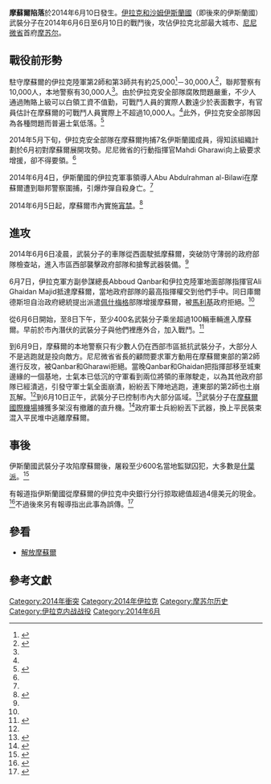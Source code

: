 {{Infobox military conflict
| conflict    = 摩蘇爾之戰
| partof      = [[伊拉克內戰|伊拉克內戰]]
| image       = [[File:Humvee_down_after_isis_attack.jpg|300px]]
| caption     = <!--A humvee damaged after an ISIS attack in Mosul on 14 June 2014-->
| date        = 2014年6月6日－6月10日
| place       = [[伊拉克|伊拉克]][[摩苏尔|摩苏尔]]
| result      = 伊拉克和沙姆伊斯蘭國勝利
* [[伊斯蘭國|伊斯蘭國]]攻佔摩蘇爾<ref>{{cite news|title=Mosul Falls, Indie Oil Should Rise|url=http://www.forbes.com/sites/michaellynch/2014/06/11/mosul-falls-indie-oil-should-rise|accessdate=2014-06-11|work=Forbes|archive-date=2020-06-09|archive-url=https://web.archive.org/web/20200609172248/https://www.forbes.com/sites/michaellynch/2014/06/11/mosul-falls-indie-oil-should-rise/|dead-url=no}}</ref><ref>{{cite news|last1=Al-Salhy|first1=Suadad|last2=Fahim|first2=Kareem|title=Sunni Militants Drive Iraqi Army Out of Mosul|url=http://www.nytimes.com/2014/06/11/world/middleeast/militants-in-mosul.html|accessdate=2014-06-10|work=New York Times|archive-date=2021-02-03|archive-url=https://web.archive.org/web/20210203153027/https://www.nytimes.com/2014/06/11/world/middleeast/militants-in-mosul.html|dead-url=no}}</ref><ref>{{Cite web |url=http://www.voanews.com/content/insurgents-in-iraq-overrun-mosul-provincial-government-headquarters/1933170.html |title=Insurgents in Iraq Overrun Mosul Provincial Government Headquarters<!-- Bot generated title --> |access-date=2016-06-12 |archive-date=2015-12-26 |archive-url=https://web.archive.org/web/20151226071905/http://www.voanews.com/content/insurgents-in-iraq-overrun-mosul-provincial-government-headquarters/1933170.html |dead-url=no }}</ref>
* 伊拉克政府軍放棄摩蘇爾<ref name="fall">{{cite web|title=Mosul falls to militants, Iraqi forces flee northern city|url=http://www.reuters.com/article/2014/06/10/us-iraq-security-idUSKBN0EL1H520140610|publisher=Reuters|accessdate=2015-04-17|archive-date=2015-09-24|archive-url=https://web.archive.org/web/20150924201626/http://www.reuters.com/article/2014/06/10/us-iraq-security-idUSKBN0EL1H520140610|dead-url=yes}}</ref>
* 為伊斯蘭國[[2014年伊拉克北部內戰|於2014年在伊拉克北部的攻勢]]拉開序幕<ref name="fall"/>

| combatant1 = {{flagdeco|Iraq}} '''伊拉克政府'''
* 伊拉克陸軍
* 聯邦警察
* 本地警察

| combatant2  = {{flagicon|ISIL}} [[伊拉克和沙姆伊斯蘭國|伊拉克和沙姆伊斯蘭國]]<br/>{{flagicon image|Flag of Iraq (1991-2004).svg}} [[纳克什班迪教团军|纳克什班迪教团军]]（JRTN）<ref>{{cite web|url=http://www.thenational.ae/thenationalconversation/comment/political-reform-in-iraq-will-stem-the-rise-of-islamists|title=Political reform in Iraq will stem the rise of Islamists|author=Hassan Hassan|work=The National|accessdate=2015-02-04|archive-date=2016-03-04|archive-url=https://web.archive.org/web/20160304063729/http://www.thenational.ae/thenationalconversation/comment/political-reform-in-iraq-will-stem-the-rise-of-islamists|dead-url=no}}</ref>
| strength1   = 可戰鬥人員的實際人數不超過10,000人<ref name="report"/>
| strength2   = 800<ref name="Guardian"/>－1,300人<ref>{{Cite web |url=http://www.aljazeera.com/news/middleeast/2014/06/thousands-iraqis-flee-after-mosul-seized-201461023449883723.html |title=Iraqis flee Mosul after fighters seize city (Al Jazeera, June 11, 2014) |access-date=2016-06-12 |archive-date=2017-12-28 |archive-url=https://web.archive.org/web/20171228171532/http://www.aljazeera.com/news/middleeast/2014/06/thousands-iraqis-flee-after-mosul-seized-201461023449883723.html |dead-url=no }}</ref>，後增至超過2,000人<ref name="report"/>，一說3,000人<ref name=al-monitor2014/>
|commander1   = {{flagicon|Iraq}} Mahdi Gharawi
|commander2   = {{flagicon|ISIL}} Abu Abdulrahman al-Bilawi {{KIA}}
| casualties1 = 人員損失不詳<br/>失去2,300輛[[悍馬_(軍用汽車)|悍馬]]<ref>{{cite web|url=http://rt.com/news/263769-iraq-isis-humvees-weapons/|title='2,300 Humvees in Mosul alone': Iraq reveals number of US arms falling into ISIS hands|publisher=RT|date=2015-06-01|accessdate=2015-06-01|archive-date=2021-01-26|archive-url=https://web.archive.org/web/20210126071852/https://www.rt.com/news/263769-iraq-isis-humvees-weapons/|dead-url=no}}</ref>
| casualties2 = 至少105人死<ref>{{cite news|url=http://www.reuters.com/article/us-iraq-security-idUSKBN0EH1YH20140606|title=Insurgents fight Iraqi forces in city of Mosul|agency=Reuters|date=2014-06-06|accessdate=2016-06-12|archive-date=2020-06-09|archive-url=https://web.archive.org/web/20200609171429/https://www.reuters.com/article/us-iraq-security-idUSKBN0EH1YH20140606|dead-url=no}}</ref>
| casualties3 = 約50萬平民逃離摩蘇爾<ref name="500,000 flee Mosul from ISIL forces">{{cite web|title=Iraq crisis: Islamists force 500,000 to flee Mosul|url=http://www.bbc.co.uk/news/world-middle-east-27789229|publisher=BBC News|accessdate=2014-06-11|date=2014-06-11|archive-date=2019-03-28|archive-url=https://web.archive.org/web/20190328233614/https://www.bbc.co.uk/news/world-middle-east-27789229|dead-url=no}}</ref>
| campaignbox =
}}
{{Campaignbox 伊拉克內戰}}
'''摩蘇爾陷落'''於2014年6月10日發生。[[伊拉克和沙姆伊斯蘭國|伊拉克和沙姆伊斯蘭國]]（即後來的伊斯蘭國）武裝分子在2014年6月6日至6月10日的戰鬥後，攻佔伊拉克北部最大城市、[[尼尼微省|尼尼微省]]首府[[摩苏尔|摩苏尔]]。

==戰役前形勢==
駐守摩蘇爾的伊拉克陸軍第2師和第3師共有約25,000<ref name=al-monitor2014>{{Cite web |url=http://www.al-monitor.com/pulse/originals/2014/06/iraq-mosul-fall-army-breakdown.html |title=ISIS weighs approach on Baghdad |publisher=al-monitor.com |deadurl=yes |archiveurl=https://web.archive.org/web/20160303165742/http://www.al-monitor.com/pulse/originals/2014/06/iraq-mosul-fall-army-breakdown.html |archivedate=2016-03-03 }}</ref>－30,000人<ref name="Guardian">{{cite news |url=http://www.theguardian.com/world/2014/jun/11/mosul-isis-gunmen-middle-east-states |title=Iraq army capitulates to Isis militants in four cities |work=The Guardian |accessdate=2014-06-11 |date=2014-06-11 |archive-date=2018-01-07 |archive-url=https://web.archive.org/web/20180107203259/https://www.theguardian.com/world/2014/jun/11/mosul-isis-gunmen-middle-east-states |dead-url=no }}</ref>，聯邦警察有10,000人，本地警察有30,000人<ref name=al-monitor2014/>。由於伊拉克安全部隊腐敗問題嚴重，不少人通過賄賂上級可以白領工資不值勤，可戰鬥人員的實際人數遠少於表面數字，有官員估計在摩蘇爾的可戰鬥人員實際上不超過10,000人。<ref name="report"/>此外，伊拉克安全部隊因為各種問題而普遍士氣低落。<ref name=xh2014>{{Cite news |url=http://news.xinhuanet.com/world/2014-06/16/c_126623089.htm |title=伊拉克军队为何溃败？ 指挥官先跑路 |publisher=新華網 |date=2014-06-16 |accessdate=2016-06-12 |archive-date=2017-01-12 |archive-url=https://web.archive.org/web/20170112004623/http://news.xinhuanet.com/world/2014-06/16/c_126623089.htm |dead-url=no }}</ref>

2014年5月下旬，伊拉克安全部隊在摩蘇爾拘捕7名伊斯蘭國成員，得知該組織計劃於6月初對摩蘇爾展開攻勢。尼尼微省的行動指揮官Mahdi Gharawi向上級要求增援，卻不得要領。<ref name="report"/>

2014年6月4日，伊斯蘭國的伊拉克軍事領導人Abu Abdulrahman al-Bilawi在摩蘇爾遭到聯邦警察圍捕，引爆炸彈自殺身亡。<ref name="report"/>

2014年6月5日起，摩蘇爾市內實施[[宵禁|宵禁]]。<ref>{{cite web|url=http://thinkprogress.org/world/2014/06/11/3447508/half-a-million-iraqi-refugees-added-to-an-already-overburdened-region/|title=Half A Million Iraqi Refugees Added To An Already Overburdened Region|date=2014-06-11|accessdate=2015-08-14|website=Think Progress|publisher=Center for American Progress Action Fund|last=Brown|first=Hayes|archive-url=https://web.archive.org/web/20160529103223/http://thinkprogress.org/world/2014/06/11/3447508/half-a-million-iraqi-refugees-added-to-an-already-overburdened-region/|archive-date=2016-05-29|dead-url=yes}}</ref>

==進攻==
2014年6月6日凌晨，武裝分子的車隊從西面駛抵摩蘇爾，突破防守薄弱的政府部隊檢查站，進入市區西部襲擊政府部隊和搶奪武器裝備。<ref name="report"/>

6月7日，伊拉克軍方副參謀總長Abboud Qanbar和伊拉克陸軍地面部隊指揮官Ali Ghaidan Majid抵達摩蘇爾，當地政府部隊的最高指揮權交到他們手中。同日庫爾德斯坦自治政府總統提出派遣[[佩什梅格|佩什梅格]]部隊增援摩蘇爾，被[[努里·马利基|馬利基]]政府拒絕。<ref name="report"/>

從6月6日開始，至8日下午，至少400名武裝分子乘坐超過100輛車輛進入摩蘇爾。早前於市內潛伏的武裝分子與他們裡應外合，加入戰鬥。<ref name="report">{{cite web |title=Special report - How Mosul fell: An Iraqi general disputes Baghdad's story |url=http://uk.reuters.com/article/uk-mideast-crisis-gharawi-special-report-idUKKCN0I30ZA20141014 |publisher=Reuters |date=2014-10-14 |accessdate=2016-06-14 |archive-date=2020-06-09 |archive-url=https://web.archive.org/web/20200609172936/https://uk.reuters.com/article/uk-mideast-crisis-gharawi-special-report-idUKKCN0I30ZA20141014 |dead-url=no }}</ref>

到6月9日，摩蘇爾的本地警察只有少數人仍在西部市區抵抗武裝分子，大部分人不是逃跑就是投向敵方。尼尼微省省長的顧問要求軍方動用在摩蘇爾東部的第2師進行反攻，被Qanbar和Gharawi拒絕。當晚Qanbar和Ghaidan把指揮部移至城東邊緣的一個基地，士氣本已低沉的守軍看到兩位將領的車隊駛走，以為其他政府部隊已經潰逃，引發守軍士氣全面崩潰，紛紛丟下陣地逃跑，連東部的第2師也土崩瓦解。<ref name="report"/>到6月10日正午，武裝分子已控制市內大部分區域。<ref name=nyt>{{cite news|last1=Fahim|first1=Kareem|last2=Al-Salhy|first2=Suadad|title=Sunni Militants Drive Iraqi Army Out of Mosul|url=http://www.nytimes.com/2014/06/11/world/middleeast/militants-in-mosul.html|accessdate=2014-06-10|work=[[The_New_York_Times|The New York Times]]|date=2014-06-10|archive-date=2021-02-03|archive-url=https://web.archive.org/web/20210203153027/https://www.nytimes.com/2014/06/11/world/middleeast/militants-in-mosul.html|dead-url=no}}</ref>武裝分子在[[摩蘇爾國際機場|摩蘇爾國際機場]]擄獲多架沒有撤離的直升機。<ref name="IS">{{cite web|title=Iraqi city of Mosul falls to jihadists|url=http://www.cbsnews.com/news/iraq-city-of-mosul-falls-into-hands-of-isis-jihadists-after-police-army-abandon-posts/|publisher=CBS News|accessdate=2015-04-17|archive-date=2020-12-18|archive-url=https://web.archive.org/web/20201218212324/https://www.cbsnews.com/news/iraq-city-of-mosul-falls-into-hands-of-isis-jihadists-after-police-army-abandon-posts/|dead-url=no}}</ref>政府軍士兵紛紛丟下武器，換上平民裝束混入平民堆中逃離摩蘇爾。

==事後==
伊斯蘭國武裝分子攻陷摩蘇爾後，屠殺至少600名當地監獄囚犯，大多數是[[什葉派|什葉派]]。<ref>{{Cite news |url=http://www.ibtimes.com.cn/articles/40196/20141102/502179.htm |title=摩苏尔监狱600名什叶派犯人遭ISIS集体处决 幸存者描述屠杀现场 |work=IBTimes中文网 |date=2014-11-02 |access-date=2016-06-16 |archive-url=https://web.archive.org/web/20160815183714/http://www.ibtimes.com.cn/articles/40196/20141102/502179.htm |archive-date=2016-08-15 |dead-url=yes }}</ref>

有報道指伊斯蘭國從摩蘇爾的伊拉克中央銀行分行掠取總值超過4億美元的現金。<ref>{{Cite news |url=http://www.dw.com/en/who-finances-isis/a-17720149 |title=Who finances ISIS? |publisher=Deutsche Welle |date=2014-06-19 |accessdate=2016-06-16 |archive-date=2021-01-27 |archive-url=https://web.archive.org/web/20210127041858/https://www.dw.com/en/who-finances-isis/a-17720149 |dead-url=no }}</ref>不過後來另有報導指出此事為誤傳。<ref>{{Cite book |url=https://books.google.com.hk/books?id=ro8qCgAAQBAJ&pg=PA294#v=onepage&q&f=false |title=The Future of Counterinsurgency: Contemporary Debates in Internal Security Strategy |page=294 |publisher=ABC-CLIO |author= |year=2015 |isbn=9781440833007 |access-date=2016-06-16 |archive-date=2019-09-28 |archive-url=https://web.archive.org/web/20190928082742/https://books.google.com.hk/books?id=ro8qCgAAQBAJ&pg=PA294#v=onepage&q&f=false |dead-url=no }}</ref>

==參看==
*[[解放摩蘇爾|解放摩蘇爾]]

==參考文獻==
{{reflist|2}}

{{ISIL}}
[[Category:2014年衝突|Category:2014年衝突]]
[[Category:2014年伊拉克|Category:2014年伊拉克]]
[[Category:摩苏尔历史|Category:摩苏尔历史]]
[[Category:伊拉克内战战役|Category:伊拉克内战战役]]
[[Category:2014年6月|Category:2014年6月]]